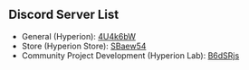 ## Discord Server List
- General (Hyperion): [4U4k6bW](https://discord.gg/4U4k6bW)
- Store (Hyperion Store): [SBaew54](https://discord.gg/SBaew54)
- Community Project Development (Hyperion Lab): [B6dSRjs](https://discord.gg/B6dSRjs)